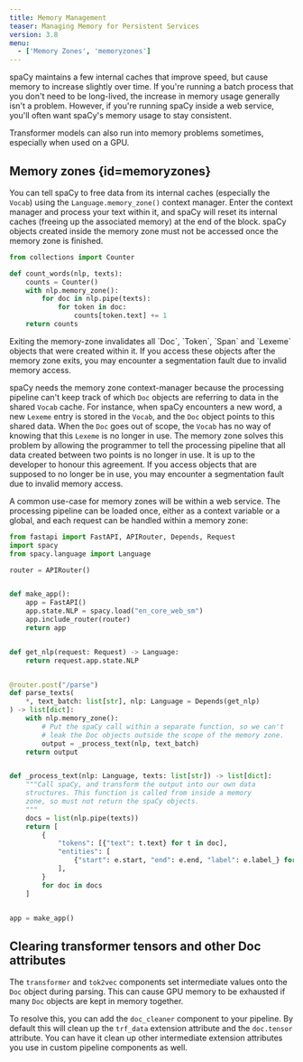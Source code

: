 ```yaml
---
title: Memory Management
teaser: Managing Memory for Persistent Services
version: 3.8
menu:
  - ['Memory Zones', 'memoryzones']
---
```


spaCy maintains a few internal caches that improve speed,
but cause memory to increase slightly over time. If you're
running a batch process that you don't need to be long-lived,
the increase in memory usage generally isn't a problem.
However, if you're running spaCy inside a web service, you'll
often want spaCy's memory usage to stay consistent.

Transformer models can also run into memory problems sometimes,
especially when used on a GPU. 

## Memory zones {id=memoryzones}

You can tell spaCy to free data from its internal caches (especially the
`Vocab`) using the `Language.memory_zone()` context manager. Enter
the context manager and process your text within it, and spaCy will
reset its internal caches (freeing up the associated memory) at the
end of the block. spaCy objects created inside the memory zone must
not be accessed once the memory zone is finished.

```python {title="Memory Zone example"}
from collections import Counter

def count_words(nlp, texts):
    counts = Counter() 
    with nlp.memory_zone():
        for doc in nlp.pipe(texts):
            for token in doc:
                counts[token.text] += 1
    return counts
```

<Infobox title="Important note" variant="warning">
Exiting the memory-zone invalidates all `Doc`, `Token`, `Span` and `Lexeme`
objects that were created within it. If you access these objects
after the memory zone exits, you may encounter a segmentation fault
due to invalid memory access.
</InfoBox>

spaCy needs the memory zone context-manager because the processing pipeline
can't keep track of which `Doc` objects are referring to data in the shared
`Vocab` cache. For instance, when spaCy encounters a new word, a new `Lexeme`
entry is stored in the `Vocab`, and the `Doc` object points to this shared
data. When the `Doc` goes out of scope, the `Vocab` has no way of knowing that
this `Lexeme` is no longer in use. The memory zone solves this problem by
allowing the programmer to tell the processing pipeline that all data created
between two points is no longer in use. It is up to the developer to honour
this agreement. If you access objects that are supposed to no longer be in
use, you may encounter a segmentation fault due to invalid memory access.

A common use-case for memory zones will be within a web service. The processing
pipeline can be loaded once, either as a context variable or a global, and each
request can be handled within a memory zone:

```python {title="Memory Zone FastAPI"}
from fastapi import FastAPI, APIRouter, Depends, Request
import spacy
from spacy.language import Language

router = APIRouter()


def make_app():
    app = FastAPI()
    app.state.NLP = spacy.load("en_core_web_sm")
    app.include_router(router)
    return app


def get_nlp(request: Request) -> Language:
    return request.app.state.NLP


@router.post("/parse")
def parse_texts(
    *, text_batch: list[str], nlp: Language = Depends(get_nlp)
) -> list[dict]:
    with nlp.memory_zone():
        # Put the spaCy call within a separate function, so we can't
        # leak the Doc objects outside the scope of the memory zone.
        output = _process_text(nlp, text_batch)
    return output


def _process_text(nlp: Language, texts: list[str]) -> list[dict]:
    """Call spaCy, and transform the output into our own data
    structures. This function is called from inside a memory
    zone, so must not return the spaCy objects.
    """
    docs = list(nlp.pipe(texts))
    return [
        {
            "tokens": [{"text": t.text} for t in doc],
            "entities": [
                {"start": e.start, "end": e.end, "label": e.label_} for e in doc.ents
            ],
        }
        for doc in docs
    ]


app = make_app()
```

## Clearing transformer tensors and other Doc attributes

The `transformer` and `tok2vec` components set intermediate values onto the `Doc`
object during parsing. This can cause GPU memory to be exhausted if many `Doc`
objects are kept in memory together.

To resolve this, you can add the `doc_cleaner` component to your pipeline. By default
this will clean up the `trf_data` extension attribute and the `doc.tensor` attribute.
You can have it clean up other intermediate extension attributes you use in custom
pipeline components as well.
